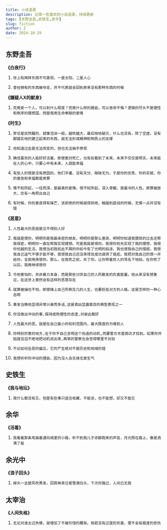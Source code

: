 ```yaml
---
title: 小说语录
description: 记录一些喜欢的小说语录，持续更新
tags: [东野圭吾,史铁生,余华]
slug: fiction
author: Z
date: 2024-10-29
---
```



## 东野圭吾

**《白夜行》**

1. `世上有两样东西不可直视，一是太阳，二是人心`

2. `曾经拥有的东西被夺走，并不代表就会回到原来没有那种东西的时候`

**《嫌疑人X的献身》**

1. `究竟爱一个人，可以到什么程度？究竟什么样的邂逅，可以舍命不悔？逻辑的尽头不是理性和秩序的理想国，而是我用生命奉献的爱情`

**《时生》**

1. `梦总是突然醒的，就像泡沫一般，越吹越大，最后啪地破灭，什么也没有，除了空虚。没有脚踏实地的建立起来的东西，就无法形成精神和物质上的支撑`

2. `他知道过去是无法改变的，但也无法袖手旁观`

3. `确信喜欢的人能好好活着，即使面对死亡，也有如看到了未来，未来不仅仅是明天，未来能在人的心中。只要心中有未来，人就能幸福`

4. `有些人的恨是没有原因的，他们平庸、没有天分、碌碌无为，于是你的优秀、你的天赋、你的善良和幸福都是原罪`

5. `情不知所起，一往而深，是最美的爱情。恨不知所起，深入骨髓，是最冷的人性。原罪被放大，总有一角照出自己`

6. `有时候，你的善良得有锋芒，该拒绝的时候就得拒绝，触碰到底线的时候，无情一点并没有错`

**《恶意》**

1. `人性最大的恶就是见不得别人好`

2. `我就是恨你，明明你是我最亲密的朋友，明明你是那么善良，明明你知道我猥琐的过去还帮我保密，明明你一直在帮我实现理想。可是我就是恨你。我恨你抢先实现了我的理想，我恨你优越的生活，我恨当初我如此不屑的你如今有了光明的前途，我也恨我自己的懦弱，我恨我自己运气不够才能不够，我恨我自己还没来得及成功就得了癌症。我把对我自己的恨一并给你，全部用来恨你。那么，在我死之前，杀了你。让你带着世人的骂名下地狱。在你死了以后，我再继续恨你`

3. `令他害怕的，并非暴力本身，而是那些讨厌自己的人所散发的负面能量。他从来没有想象过，在这世上竟然会有这样的恶意存在`

4. `就算被捕也不怕，即使赌上自己所剩无几的人生，也要贬低对方的人格。这是怎样的一种心态啊`

5. `事发当晚他显得异常兴奋而多话,这是真凶显露面目的典型表现之一`

6. `你没做出冲动的事,保持成熟理性的态度,对彼此都好`

7. `人性最大的恶，就是在自己最小的权利范围内，最大限度的为难别人`

8. `你特别厉害的地方,在于你不自己言明这个伪造的动机,而要警方东查西访才找到。如果你开始就滔滔不绝地把动机说出来,再笨的警察也会觉得哪里不对劲`

9. `不论如何丑恶的偏见，它的产生绝对不是历史和地域的错`

10. `我想听听你冲动的理由，因为没人会无缘无故生气`


## 史铁生

**《我与地坛》**

1. `我什么都没有忘，但是有些事只适合收藏，不能说，也不能想，却又不能忘`

## 余华

**《活着》**

1. `我看着那条弯曲着通向城里的小路，听不到我儿子赤脚跑来的声音，月光照在路上，像是洒满了盐`

## 余光中

**《浪子回头》**

1. `掉头一去是风吹黑发，回首再来已是雪满白头，下次你路过，人间已无我`

## 太宰治

**《人间失格》**

1. `无论对谁太过热情，就增加了不被珍惜的概率。倘若没有过度的欢喜，便不会有极度的悲伤`




